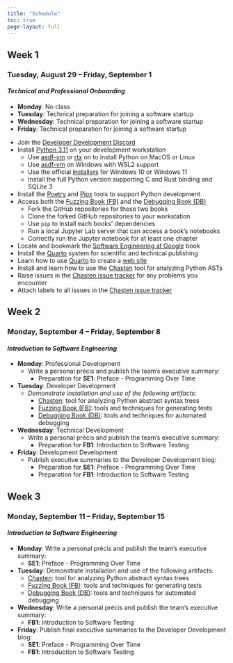 ```yaml
---
title: "Schedule"
toc: true
page-layout: full
---
```


## Week 1

### Tuesday, August 29 -- Friday, September 1

#### *Technical and Professional Onboarding*

- **Monday**: No class
- **Tuesday**: Technical preparation for joining a software startup
- **Wednesday**: Technical preparation for joining a software startup
- **Friday**: Technical preparation for joining a software startup

::: {.callout-note appearance="minimal" title="Technical Tasks" collapse="false"}

- Join the [Developer Development Discord](https://discord.gg/aNfn8DNEMx)
- Install [Python 3.11](https://www.python.org/) on your development workstation
    - Use [asdf-vm](https://asdf-vm.com/) or [rtx](https://github.com/jdx/rtx) on to install Python on MacOS or Linux
    - Use [asdf-vm](https://asdf-vm.com/more/faq.html#wsl2-support) on Windows with WSL2 support
    - Use the official [installers](https://www.python.org/downloads/) for Windows 10 or Windows 11
    - Install the full Python version supporting C and Rust binding and SQLite 3
- Install the [Poetry](https://python-poetry.org/) and [Pipx](https://github.com/pypa/pipx) tools to support Python development
- Access both the [Fuzzing Book (FB)](https://www.fuzzingbook.org/) and the [Debugging Book (DB)](https://www.debuggingbook.org/)
    - Fork the GitHub repositories for these two books
    - Clone the forked GitHub repositories to your workstation
    - Use `pip` to install each books' dependencies
    - Run a local Jupyter Lab server that can access a book's notebooks
    - Correctly run the Jupyter notebook for at least one chapter
- Locate and bookmark the [Software Engineering at Google](https://abseil.io/resources/swe-book) book
- Install the [Quarto](https://quarto.org/) system for scientific and technical publishing
- Learn how to use [Quarto](https://quarto.org/) to create a [web site](https://quarto.org/docs/websites/)
- Install and learn how to use the [Chasten](https://github.com/AstuteSource/chasten) tool for analyzing Python ASTs
- Raise issues in the [Chasten issue tracker](https://github.com/AstuteSource/chasten/issues) for any problems you encounter
- Attach labels to all issues in the [Chasten issue tracker](https://github.com/AstuteSource/chasten/issues)

:::

## Week 2

### Monday, September 4 -- Friday, September 8

#### *Introduction to Software Engineering*

- **Monday**: Professional Development
  - Write a personal précis and publish the team's executive summary:
    - Preparation for **SE1**: Preface - Programming Over Time
- **Tuesday**: Developer Development
  - *Demonstrate installation and use of the following artifacts*:
    - [Chasten](https://github.com/AstuteSource/chasten): tool for analyzing Python abstract syntax trees
    - [Fuzzing Book (FB)](https://www.fuzzingbook.org/): tools and techniques for generating tests
    - [Debugging Book (DB)](https://www.debuggingbook.org/): tools and techniques for automated debugging
- **Wednesday**: Technical Development
    - Write a personal précis and publish the team's executive summary:
        - Preparation for **FB1**: Introduction to Software Testing
- **Friday**: Development Development
    - Publish executive summaries to the Developer Development blog:
        - Preparation for **SE1**: Preface - Programming Over Time
        - Preparation for **FB1**: Introduction to Software Testing

## Week 3

### Monday, September 11 -- Friday, September 15

#### *Introduction to Software Engineering*

- **Monday**: Write a personal précis and publish the team's executive summary:
  - **SE1**: Preface - Programming Over Time
- **Tuesday**: Demonstrate installation and use of the following artifacts:
  - [Chasten](https://github.com/AstuteSource/chasten): tool for analyzing Python abstract syntax trees
  - [Fuzzing Book (FB)](https://www.fuzzingbook.org/): tools and techniques for generating tests
  - [Debugging Book (DB)](https://www.debuggingbook.org/): tools and techniques for automated debugging
- **Wednesday**: Write a personal précis and publish the team's executive summary:
  - **FB1**: Introduction to Software Testing
- **Friday**: Publish final executive summaries to the Developer Development blog:
  - **SE1**: Preface - Programming Over Time
  - **FB1**: Introduction to Software Testing
